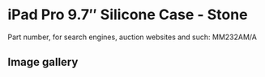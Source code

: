 
# iPad Pro 9.7″ Silicone Case - Stone

Part number, for search engines, auction websites and such: MM232AM/A

## Image gallery

<div style={{ width: '100%', maxWidth: '768px' }}>
<GalleryComponent
    images={[
      {
        original: "/everysource/MM232.webp",
        thumbnail: "/everypreview/MM232.webp",
      },
      {
        original: "/everysource/MM232_AV1_GOLD.webp",
        thumbnail: "/everypreview/MM232_AV1_GOLD.webp",
      },
      {
        original: "/everysource/MM232_AV1_ROSEGOLD.webp",
        thumbnail: "/everypreview/MM232_AV1_ROSEGOLD.webp",
      },
      {
        original: "/everysource/MM232_AV1_SILVER.webp",
        thumbnail: "/everypreview/MM232_AV1_SILVER.webp",
      },
      {
        original: "/everysource/MM232_AV1_SPACE_GRAY.webp",
        thumbnail: "/everypreview/MM232_AV1_SPACE_GRAY.webp",
      },
      {
        original: "/everysource/MM232_AV2.webp",
        thumbnail: "/everypreview/MM232_AV2.webp",
      },
      {
        original: "/everysource/MM232_AV3.webp",
        thumbnail: "/everypreview/MM232_AV3.webp",
      },
      {
        original: "/everysource/MM232_AV4.webp",
        thumbnail: "/everypreview/MM232_AV4.webp",
      }
    ]}
  />
</div>
